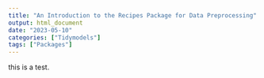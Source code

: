 ```yaml
---
title: "An Introduction to the Recipes Package for Data Preprocessing"
output: html_document
date: "2023-05-10"
categories: ["Tidymodels"]
tags: ["Packages"]
---
```

this is a test.